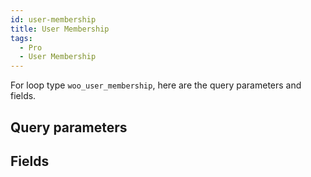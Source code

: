 ```yaml
---
id: user-membership
title: User Membership
tags:
  - Pro
  - User Membership
---
```


For loop type `woo_user_membership`, here are the query parameters and fields.

## Query parameters

<QueryArgsList args={json.query_args} />

## Fields

<FieldsList fields={json.fields} />
